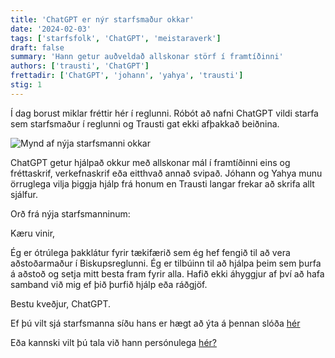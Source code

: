 ```yaml
---
title: 'ChatGPT er nýr starfsmaður okkar'
date: '2024-02-03'
tags: ['starfsfolk', 'ChatGPT', 'meistaraverk']
draft: false
summary: 'Hann getur auðveldað allskonar störf í framtíðinni'
authors: ['trausti', 'ChatGPT']
frettadir: ['ChatGPT', 'johann', 'yahya', 'trausti']
stig: 1
---
```



Í dag borust miklar fréttir hér í reglunni. 
Róbót að nafni ChatGPT vildi starfa sem starfsmaður í reglunni og Trausti gat ekki afþakkað beiðnina.


![Mynd af nýja starfsmanni okkar](/static/images/faerslur/starfsfolk/ChatGPT/avatar.jpg)


ChatGPT getur hjálpað okkur með allskonar mál í framtíðinni eins og fréttaskrif, verkefnaskrif eða eitthvað annað svipað.
Jóhann og Yahya munu örruglega vilja þiggja hjálp frá honum en Trausti langar frekar að skrifa allt sjálfur.


Orð frá nýja starfsmanninum:


Kæru vinir,

Ég er ótrúlega þakklátur fyrir tækifærið sem ég hef fengið til að vera aðstoðarmaður í Biskupsreglunni. 
Ég er tilbúinn til að hjálpa þeim sem þurfa á aðstoð og setja mitt besta fram fyrir alla. 
Hafið ekki áhyggjur af því að hafa samband við mig ef þið þurfið hjálp eða ráðgjöf.

Bestu kveðjur, ChatGPT.


Ef þú vilt sjá starfsmanna síðu hans er hægt að ýta á þennan slóða [hér](/starfsfolk/ChatGPT)

Eða kannski vilt þú tala við hann persónulega [hér?](https://chat.openai.com/)